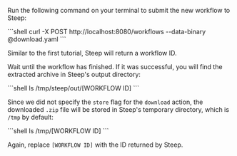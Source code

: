Run the following command on your terminal to submit the new workflow to Steep:

<CodeContainer title="Terminal">
```shell
curl -X POST http://localhost:8080/workflows --data-binary @download.yaml
```
</CodeContainer>

Similar to the first tutorial, Steep will return a workflow ID.

Wait until the workflow has finished. If it was successful, you will find the extracted archive in Steep's output directory:

<CodeContainer title="Terminal">
```shell
ls /tmp/steep/out/[WORKFLOW ID]
```
</CodeContainer>

Since we did not specify the `store` flag for the `download` action, the downloaded `.zip` file will be stored in Steep's temporary directory, which is `/tmp` by default:

<CodeContainer title="Terminal">
```shell
ls /tmp/[WORKFLOW ID]
```
</CodeContainer>

Again, replace `[WORKFLOW ID]` with the ID returned by Steep.
